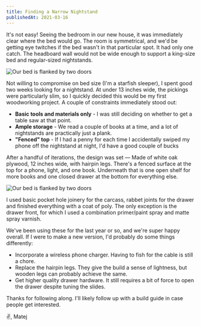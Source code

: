 ```yaml
---
title: Finding a Narrow Nightstand
publishedAt: 2021-03-16
---
```


It's not easy! Seeing the bedroom in our new house, it was immediately clear where the bed would go. The room is symmetrical, and we'd be getting eye twitches if the bed wasn't in that particular spot. It had only one catch. The headboard wall would not be wide enough to support a king-size bed and regular-sized nightstands.

<img
  src="/updates/002_01_narrow_wall.png"
  alt="Our bed is flanked by two doors"
/>

Not willing to compromise on bed size (I'm a starfish sleeper), I spent good two
weeks looking for a nightstand. At under 13 inches wide, the pickings were particularly
slim, so I quickly decided this would be my first woodworking project. A couple of
constraints immediately stood out:

- **Basic tools and materials only** - I was still deciding on whether to get a table saw at that point.
- **Ample storage** - We read a couple of books at a time, and a lot of nightstands are practically just a plank.
- **"Fenced" top** - If I had a penny for each time I accidentally swiped my phone off the nightstand at night, I'd have a good couple of bucks

After a handful of iterations, the design was set — Made of white oak plywood, 12 inches wide, with hairpin legs. There's a fenced surface at the top for a phone, light, and one book. Underneath that is one open shelf for more books and one closed drawer at the bottom for everything else.

<img
  src="/updates/002_02_final.png"
  alt="Our bed is flanked by two doors"
  height={504}
/>

I used basic pocket hole joinery for the carcass, rabbet joints for the drawer and finished everything with a coat of poly. The only exception is the drawer front, for which I used a combination primer/paint spray and matte spray varnish.

We've been using these for the last year or so, and we're super happy overall. If I were to make a new version, I'd probably do some things differently:

- Incorporate a wireless phone charger. Having to fish for the cable is still a chore.
- Replace the hairpin legs. They give the build a sense of lightness, but wooden legs can probably achieve the same.
- Get higher quality drawer hardware. It still requires a bit of force to open the drawer despite tuning the slides.

Thanks for following along. I'll likely follow up with a build guide in case people get interested.

✌️, Matej
